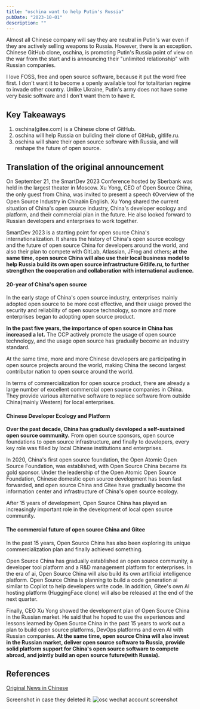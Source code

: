 ```yaml
---
title: "oschina want to help Putin's Russia"
pubDate: "2023-10-01"
description: ""
---
```


Almost all Chinese company will say they are neutral in Putin's war even if they are actively selling weapons to Russia. However, there is an exception. Chinese GitHub clone, oschina, is promoting Putin's Russia point of view on the war from the start and is announcing their "unlimited relationship" with Russian companies.

I love FOSS, free and open source software, because it put the word free first. I don't want it to become a openly available tool for totalitarian regime to invade other country. Unlike Ukraine, Putin's army does not have some very basic software and I don't want them to have it.

## Key Takeaways
1. oschina(gitee.com) is a Chinese clone of GitHub.
2. oschina will help Russia on building their clone of GitHub, gitlife.ru.
3. oschina will share their open source software with Russia, and will reshape the future of open source.

## Translation of the original announcement

On September 21, the SmartDev 2023 Conference hosted by Sberbank was held in the largest theater in Moscow. Xu Yong, CEO of Open Source China, the only guest from China, was invited to present a speech 《Overview of the Open Source Industry in China》in English. Xu Yong shared the current situation of China's open source industry, China's developer ecology and platform, and their commercial plan in the future. He also looked forward to Russian developers and enterprises to work together.

SmartDev 2023 is a starting point for open source China's internationalization. It shares the history of China's open source ecology and the future of open source China for developers around the world, and also their plan to compete with GitLab, Atlassian, JFrog and others; **at the same time, open source China will also use their local business model to help Russia build its own open source infrastructure Gitlife.ru, to further strengthen the cooperation and collaboration with international audience.**

#### 20-year of China's open source

In the early stage of China's open source industry, enterprises mainly adopted open source to be more cost effective, and their usage proved the security and reliability of open source technology, so more and more enterprises began to adopting open source product.

**In the past five years, the importance of open source in China has increased a lot.** The CCP actively promote the usage of open source technology, and the usage open source has gradually become an industry standard.

At the same time, more and more Chinese developers are participating in open source projects around the world, making China the second largest contributor nation to open source around the world.

In terms of commercialization for open source product, there are already a large number of excellent commercial open source companies in China. They provide various alternative software to replace software from outside China(mainly Western) for local enterprises.

#### Chinese Developer Ecology and Platform

**Over the past decade, China has gradually developed a self-sustained open source community.** From open source sponsors, open source foundations to open source infrastructure, and finally to developers, every key role was filled by local Chinese institutions and enterprises.

In 2020, China's first open source foundation, the Open Atomic Open Source Foundation, was established, with Open Source China became its gold sponsor. Under the leadership of the Open Atomic Open Source Foundation, Chinese domestic open source development has been fast forwarded, and open source China and Gitee have gradually become the information center and infrastructure of China's open source ecology.

After 15 years of development, Open Source China has played an increasingly important role in the development of local open source community.

#### The commercial future of open source China and Gitee

In the past 15 years, Open Source China has also been exploring its unique commercialization plan and finally achieved something.

Open Source China has gradually established an open source community, a developer tool platform and a R&D management platform for enterprises. In the era of ai, Open Source China will also build its own artificial intelligence platform. Open Source China is planning to build a code generation ai similar to Copilot to help developers write code. In addition, Gitee's own AI hosting platform (HuggingFace clone) will also be released at the end of the next quarter.

Finally, CEO Xu Yong showed the development plan of Open Source China in the Russian market. He said that he hoped to use the experiences and lessons learned by Open Source China in the past 15 years to work out a plan to build open source platforms, DevOps platforms and even AI with Russian companies. **At the same time, open source China will also invest in the Russian market, deliver open source software to Russia, provide solid platform support for China's open source software to compete abroad, and jointly build an open source future(with Russia).**

## References
[Original News in Chinese](https://mp.weixin.qq.com/s?__biz=MjM5NzM0MjcyMQ==&mid=2650190877&idx=1&sn=bbc9c268e68a2a95653a3438a4202d01&chksm=bed96f7389aee6651bc21ddb052b85aebf4a63298509e660e08b1b573e32246fdc4a0db17178&mpshare=1&scene=1&srcid=1001s6ufyjKDha3bVAQvNKna&acctmode=0&pass_ticket=mj3aeYSznSwlWLgN0KAXhh2Y7PF%2Fq1%2BgQLDevg%2FePxP2Fe9jbuGUn31ZH2XLB1KZ&wx_header=0#rd)

Screenshot in case they deleted it:
<Image src={myImage} alt="osc wechat account screenshot" />
